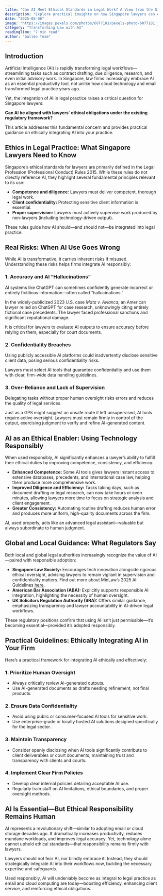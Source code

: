 ```yaml
---
title: "Can AI Meet Ethical Standards in Legal Work? A View from the Singapore Bar"
description: "Explore practical insights on how Singapore lawyers can ethically integrate AI into legal practice, balancing innovation with professional responsibility."
date: "2025-05-06"
image: "https://images.pexels.com/photos/6077181/pexels-photo-6077181.jpeg?auto=compress&cs=tinysrgb&w=1260&h=750&dpr=1"
category: "Transforming Law with AI"
readingTime: "7 min read"
author: "Galleo Team"
---
```


## Introduction

Artificial Intelligence (AI) is rapidly transforming legal workflows—streamlining tasks such as contract drafting, due diligence, research, and even initial advisory work. In Singapore, law firms increasingly embrace AI as an essential productivity tool, not unlike how cloud technology and email transformed legal practice years ago.

Yet, the integration of AI in legal practice raises a critical question for Singapore lawyers:

**Can AI be aligned with lawyers' ethical obligations under the existing regulatory framework?**

This article addresses this fundamental concern and provides practical guidance on ethically integrating AI into your practice.

## Ethics in Legal Practice: What Singapore Lawyers Need to Know

Singapore’s ethical standards for lawyers are primarily defined in the Legal Profession (Professional Conduct) Rules 2015. While these rules do not directly reference AI, they highlight several fundamental principles relevant to its use:

- **Competence and diligence:** Lawyers must deliver competent, thorough legal work.
- **Client confidentiality:** Protecting sensitive client information is essential.
- **Proper supervision:** Lawyers must actively supervise work produced by non-lawyers (including technology-driven output).

These rules guide how AI should—and should not—be integrated into legal practice.

## Real Risks: When AI Use Goes Wrong

While AI is transformative, it carries inherent risks if misused. Understanding these risks helps firms integrate AI responsibly:

### 1. Accuracy and AI “Hallucinations”
AI systems like ChatGPT can sometimes confidently generate incorrect or entirely fictitious information—often called “hallucinations.”

In the widely-publicized 2023 U.S. case *Mata v. Avianca*, an American lawyer relied on ChatGPT for case research, unknowingly citing entirely fictional case precedents. The lawyer faced professional sanctions and significant reputational damage.

It is critical for lawyers to evaluate AI outputs to ensure accuracy before relying on them, especially for court documents.

### 2. Confidentiality Breaches
Using publicly accessible AI platforms could inadvertently disclose sensitive client data, posing serious confidentiality risks.

Lawyers must select AI tools that guarantee confidentiality and use them with clear, firm-wide data handling guidelines.

### 3. Over-Reliance and Lack of Supervision
Delegating tasks without proper human oversight risks errors and reduces the quality of legal services.

Just as a GPS might suggest an unsafe route if left unsupervised, AI tools require active oversight. Lawyers must remain firmly in control of the output, exercising judgment to verify and refine AI-generated content.

## AI as an Ethical Enabler: Using Technology Responsibly

When used responsibly, AI significantly enhances a lawyer’s ability to fulfill their ethical duties by improving competence, consistency, and efficiency.

- **Enhanced Competence:** Some AI tools gives lawyers instant access to extensive databases, precedents, and international case law, helping them produce more comprehensive work.
- **Improved Diligence and Efficiency:** Tasks taking days, such as document drafting or legal research, can now take hours or even minutes, allowing lawyers more time to focus on strategic analysis and client engagement.
- **Greater Consistency:** Automating routine drafting reduces human error and produces more uniform, high-quality documents across the firm.

AI, used properly, acts like an advanced legal assistant—valuable but always subordinate to human judgment.

## Global and Local Guidance: What Regulators Say

Both local and global legal authorities increasingly recognize the value of AI—paired with responsible adoption:

- **Singapore Law Society:** Encourages tech innovation alongside rigorous ethical oversight, advising lawyers to remain vigilant in supervision and confidentiality matters. Find out more about MinLaw’s 2025 AI Guidelines [here](https://www.galleo.ai/insights/minlaws-ai-guidelines-adapt-responsibly).
- **American Bar Association (ABA):** Explicitly supports responsible AI integration, highlighting the necessity of human oversight.
- **UK Solicitors Regulation Authority (SRA):** Offers similar guidance, emphasizing transparency and lawyer accountability in AI-driven legal workflows.

These regulatory positions confirm that using AI isn’t just permissible—it’s becoming essential—provided it’s adopted responsibly.

## Practical Guidelines: Ethically Integrating AI in Your Firm

Here’s a practical framework for integrating AI ethically and effectively:

### 1. Prioritize Human Oversight
- Always critically review AI-generated outputs.
- Use AI-generated documents as drafts needing refinement, not final products.

### 2. Ensure Data Confidentiality
- Avoid using public or consumer-focused AI tools for sensitive work.
- Use enterprise-grade or locally hosted AI solutions designed specifically for the legal sector.

### 3. Maintain Transparency
- Consider openly disclosing when AI tools significantly contribute to client deliverables or court documents, maintaining trust and transparency with clients and courts.

### 4. Implement Clear Firm Policies
- Develop clear internal policies detailing acceptable AI use.
- Regularly train staff on AI limitations, ethical boundaries, and proper oversight methods.

## AI Is Essential—But Ethical Responsibility Remains Human

AI represents a revolutionary shift—similar to adopting email or cloud storage decades ago. It dramatically increases productivity, reduces mundane workloads, and improves legal accuracy. Yet, technology alone cannot uphold ethical standards—that responsibility remains firmly with lawyers.

Lawyers should not fear AI, nor blindly embrace it. Instead, they should strategically integrate AI into their workflows now, building the necessary expertise and safeguards.

Used responsibly, AI will undeniably become as integral to legal practice as email and cloud computing are today—boosting efficiency, enhancing client service, and reinforcing ethical obligations.

